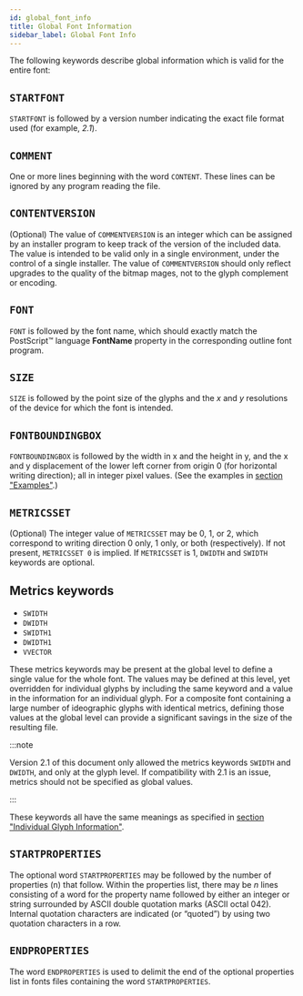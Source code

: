```yaml
---
id: global_font_info
title: Global Font Information
sidebar_label: Global Font Info
---
```



The following keywords describe global information which is valid for the entire font:

## `STARTFONT`

<Keyword keyword="STARTFONT" value="number" />

`STARTFONT` is followed by a version number indicating the exact file format used (for example, *2.1*).

## `COMMENT`

<Keyword keyword="COMMENT" value="string" />

One or more lines beginning with the word `CONTENT`. These lines can be ignored by any program reading the file.

## `CONTENTVERSION`

<Keyword keyword="CONTENTVERSION" value="integer" />

(Optional) The value of `COMMENTVERSION` is an integer which can be assigned by an installer program to keep track of the version of the included data. The value is intended to be valid only in a single environment, under the control of a single installer. The value of `COMMENTVERSION` should only reflect upgrades to the quality of the bitmap mages, not to the glyph complement or encoding.

## `FONT`

<Keyword keyword="FONT" value="string" />

`FONT` is followed by the font name, which should exactly match the PostScript™ language **FontName** property in the corresponding outline font program.

## `SIZE`

<Keyword keyword="SIZE" value="PointSize Xres Yres" />

`SIZE` is followed by the point size of the glyphs and the *x* and *y* resolutions of the device for which the font is intended.

## `FONTBOUNDINGBOX`

<Keyword keyword="FONTBOUNDINGBOX" value="FBBx FBBy Xoff Yoff" />

`FONTBOUNDINGBOX` is followed by the width in x and the height in y, and the x and y displacement of the lower left corner from origin 0 (for horizontal writing direction); all in integer pixel values. (See the examples in [section "Examples"](../examples).)

## `METRICSSET`

<Keyword keyword="METRICSSET" value="integer" />

(Optional) The integer value of `METRICSSET` may be 0, 1, or 2, which correspond to writing direction 0 only, 1 only, or both (respectively). If not present, `METRICSSET 0` is implied. If `METRICSSET` is 1, `DWIDTH` and `SWIDTH` keywords are optional.

## Metrics keywords

* `SWIDTH`
* `DWIDTH`
* `SWIDTH1`
* `DWIDTH1`
* `VVECTOR`

These metrics keywords may be present at the global level to define a single value for the whole font. The values may be defined at this level, yet overridden for individual glyphs by including the same keyword and a value in the information for an individual glyph. For a composite font containing a large number of ideographic glyphs with identical metrics, defining those values at the global level can provide a significant savings in the size of the resulting file.

:::note

Version 2.1 of this document only allowed the metrics keywords `SWIDTH` and `DWIDTH`, and only at the glyph level. If compatibility with 2.1 is an issue, metrics should not be specified as global values.

:::

These keywords all have the same meanings as specified in [section "Individual Glyph Information"](individual_glyph_info).

## `STARTPROPERTIES`

<Keyword keyword="STARTPROPERTIES" value="n" />

The optional word `STARTPROPERTIES` may be followed by the number of properties (n) that follow. Within the properties list, there may be *n* lines consisting of a word for the property name followed by either an integer or string surrounded by ASCII double quotation marks (ASCII octal 042). Internal quotation characters are indicated (or “quoted”) by using two quotation characters in a row.

## `ENDPROPERTIES`

<Keyword keyword="ENDPROPERTIES" />

The word `ENDPROPERTIES` is used to delimit the end of the optional properties list in fonts files containing the word `STARTPROPERTIES`.
